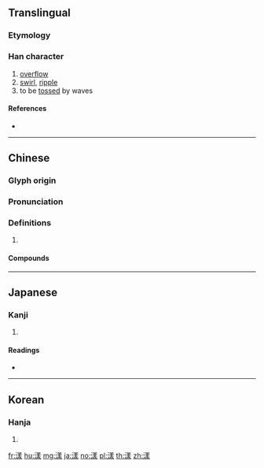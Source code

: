 {{character info/new}}
{{also|瀁}}
==Translingual==

===Etymology===
{{Han compound|水|羕|c1=s|c2=p|t1=water|ls=psc}}

===Han character===
{{Han char|rn=85|rad=水|as=11|sn=14|four=38132|canj=ETGE|ids=⿰氵羕}}

# [[overflow]]
# [[swirl]], [[ripple]]
# to be [[tossed]] by waves

====References====
* {{Han ref|kx=0648.050|dkj=18184|dj=1058.020|hdz=31729.110|uh=6F3E|ud=28478|bh=BA79|bd=47737}}

----

==Chinese==
{{zh-forms}}

===Glyph origin===
{{Han etym}}

===Pronunciation===
{{zh-pron
|m=yàng
|c=joeng6
|mn=qz,xm:iōng/zz:iāng
|mc=y
|oc=y
|cat=
}}

===Definitions===
{{zh-hanzi}}

# {{rfdef|zh}}

====Compounds====
{{zh-der|屈漾|滉漾|漾漾|神魂蕩漾|春心蕩漾|漾奶|潢漾|波漾|盪漾|波光蕩漾|漾舟|死模活漾|撇漾|蕩漾|飛漾|餘波盪漾}}

----

==Japanese==

===Kanji===
{{ja-kanji|grade=|rs=水11}}

# {{defn|lang=ja|sort=水11}}

====Readings====
* {{ja-readings|on=[[よう]] (yō)|kun=[[ただよう]] (tadayou)}}

----

==Korean==

===Hanja===
{{ko-hanja|hangeul=양|eumhun=|rv=yang|mr=yang|y=yang}}

# {{defn|lang=ko|sort=水11}}

[[fr:漾]]
[[hu:漾]]
[[mg:漾]]
[[ja:漾]]
[[no:漾]]
[[pl:漾]]
[[th:漾]]
[[zh:漾]]